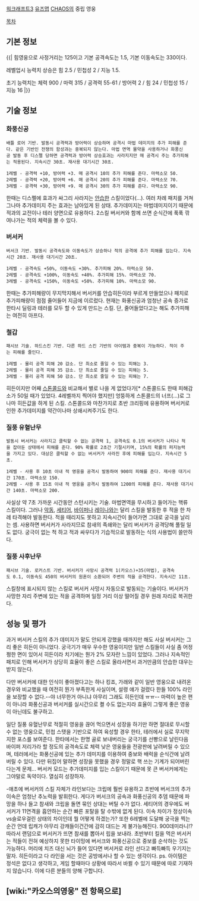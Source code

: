 [[워크래프트3]] [[유즈맵]] [[CHAOS]]의 중립 영웅

[[목차]]
== 기본 정보 == 
{{|
힘영웅으로 사정거리는 125이고 기본 공격속도는 1.5, 기본 이동속도는 330이다.

레벨업시 능력치 상승은 힘 2.5 / 민첩성 2 / 지능 1.5.

초기 능력치는 체력 900 / 마력 315 / 공격력 55-61 / 방어력 2 / 힘 24 / 민첩성 15 / 지능 16
|}}

== 기술 정보 == 
=== 화풍신공 ===
 배틀 로어 기반. 발동시 공격력과 방어력이 상승하며 공격시 마법 데미지의 추가 피해를 준다. 같은 기반인 전쟁의 함성과는 중복되지 않는다. 마법 면역 물약을 사용하거나 화풍신공 발동 후 디스펠 당하면 공격력과 방어력 상승효과는 사라지지만 매 공격시 주는 추가피해는 적용된다. 지속시간 30초. 재사용 대기시간 30초.

 1레벨 - 공격력 +10, 방어력 +3. 매 공격시 10의 추가 피해를 준다. 마력소모 50.
 2레벨 - 공격력 +20, 방어력 +6. 매 공격시 20의 추가 피해를 준다. 마력소모 70. 
 3레벨 - 공격력 +30, 방어력 +9. 매 공격시 30의 추가 피해를 준다. 마력소모 90.

한때는 디스펠에 효과가 싸그리 사라지는 [[안습]]한 스킬이었다(...). 여러 차례 패치를 거쳐 그나마 추가데미지 주는 효과는 남아있게 된 상태. 추가데미지는 마법데미지이기 때문에 적과의 교전이나 테러 양면으로 유용하다. 2스킬 버서커와 함께 쓰면 순식간에 푹푹 깎여나가는 적의 체력을 볼 수 있다.


=== 버서커 ===
 버서크 기반. 발동시 공격속도와 이동속도가 상승하나 적의 공격에 추가 피해를 입는다. 지속시간 20초. 재사용 대기시간 20초.

 1레벨 - 공격속도 +50%, 이동속도 +30%. 추가피해 20%. 마력소모 50.
 2레벨 - 공격속도 +100%, 이동속도 +40%. 추가피해 15%. 마력소모 70. 
 3레벨 - 공격속도 +150%, 이동속도 +50%. 추가피해 10%. 마력소모 90.

한때는 추가피해량이 무지막지해서 버서커를 안습히든이라 부르게 만들었으나 패치로 추가피해량이 점점 줄어들어 지금에 이르렀다. 현재는 화풍신공과 엄청난 공속 증가로 한타시 딜링과 테러를 모두 할 수 있게 만드는 스킬. 단, 줄어들었다고는 해도 추가피해는 여전히 아프다.

=== 철갑 ===
 패시브 기술. 하드스킨 기반. 다른 하드 스킨 기반의 아이템과 중복이 가능하다. 적이 주는 피해를 줄인다.

 1레벨 - 물리 공격 피해 20 감소. 단 최소로 줄일 수 있는 피해는 3.
 2레벨 - 물리 공격 피해 35 감소. 단 최소로 줄일 수 있는 피해는 5.
 3레벨 - 물리 공격 피해 50 감소. 단 최소로 줄일 수 있는 피해는 7.

히든이지만 어째 [[스톤콜드]]와 비교해서 별로 나을 게 없었다가[* 스톤콜드도 한때 피해감소가 50일 때가 있었다. 4레벨까지 찍어야 했지만] 엉뚱하게 스톤콜드의 너프(...)로 그나마 히든값을 하게 된 스킬. 스톤콜드와 마찬가지로 초반 크리핑에 유용하며 버서커로 인한 추가데미지를 약간이나마 상쇄시켜주기도 한다.
 

=== 질풍 유혈난무 ===
 발동시 버서커는 사라지고 클릭할 수 없는 공격력 1, 공격속도 0.1의 버서커가 나타나 적을 잡아둔 상태에서 피해를 준다. 90% 확률로 2초간 기절시키며, 15%의 확률의 퍼지능력을 가지고 있다. 대상은 클릭할 수 없는 버서커가 사라진 후에 피해를 입는다. 지속시간 5초.

 1레벨 - 사용 후 10초 이내 적 영웅을 공격시 발동하여 900의 피해를 준다. 재사용 대기시간 170초. 마력소모 150.
 2레벨 - 사용 후 15초 이내 적 영웅을 공격시 발동하여 1200의 피해를 준다. 재사용 대기시간 140초. 마력소모 200.

사실상 약 7초 가까운 시간동안 스턴시키는 기술. 마법면역을 무시하고 들어가는 핵류 스킬이다. 그러나 [[악동]], [[세티어]], [[바이퍼]]나 [[레이나]]와는 달리 스킬을 발동한 후 적을 한 차례 타격해야 발동한다. 적을 때리지도 못하고 지속시간이 들어가면 그대로 궁극을 날리는 셈. 사용하면 버서커가 사라지므로 참새의 족쇄와는 달리 버서커가 공격당해 풀릴 일도 없다. 궁극이 없는 척 하고 적과 싸우다가 기습적으로 발동하는 식의 사용법이 쓸만하다.


=== 질풍 사후난무 ===
 패시브 기술. 로커스트 기반. 버서커가 사망시 공격력 1(카오스)+35(마법), 공격속도 0.1, 이동속도 450의 버서커의 원혼이 소환되어 주변의 적을 공격한다. 지속시간 11초.

스킬창에 표시되지 않는 스킬로 버서커 사망시 자동으로 발동되는 기술이다. 버서커가 사망한 자리 주변에 있는 적을 공격하며 일정 거리 이상 떨어질 경우 원래 자리로 복귀한다.

== 성능 및 평가 == 
과거 버서커 스킬의 추가 데미지가 말도 안되게 강했을 때까지만 해도 사실 버서커는 그리 좋은 히든이 아니었다. 궁극기가 매우 우수한 영웅이지만 일반 스킬들이 사실 좀 어정쩡한 면이 있어서 히든이라 치기에는 뭔가 2% 모자란 느낌이 있었다. 그러나 지속적인 패치로 인해 버서커가 상당히 효율이 좋은 스킬로 올라서면서 과거만큼의 안습한 대우는 받지 않는다.

다만 버서커에 대한 인식이 좋아졌다고는 하나 킹죠, 가래와 같이 일반 영웅으로 내려온 경우와 비교했을 때 여전히 뭔가 부족한게 사실이며, 설령 얘가 걸렸다 한들 100% 라인을 보장할 수 없다.--야 너무한거 아니냐 아무리 그래도 히든인데 ㅠㅠ-- 마력이 높은 편이 아니라 화풍신공과 버서커를 실시간으로 켤 수도 없는지라 효율이 그렇게 좋은 영웅이 아닌데도 불구하고.

일단 질풍 유혈난무로 적절히 영웅을 끊어 먹으면서 성장을 하기만 하면 절대로 무시할 수 없는 영웅으로, 민첩 스탯을 기반으로 하여 육성할 경우 한타, 테러에서 실로 무지막지한 포스를 보여준다. 한타에서는 한명 골로 보내버리는 궁극기를 선빵으로 날린다음 바이퍼 저리가라 할 정도의 공격속도로 체력 낮은 영웅들을 전광판에 날려버릴 수 있으며, 테러에서는 화풍신공에 있는 추가 데미지를 이용하여 중보와 배럭을 순식간에 날려버릴 수 있다. 다만 뒤집어 말하면 성장을 못했을 경우 정말로 핵 쓰는 기계가 되어버린다는게 문제... 버서커 모드는 추가데미지를 입는 스킬이기 때문에 못 큰 버서커에게는 그야말로 독약이다. 열심히 성장하자.

-애초에 버서커의 스킬 자체가 라인보다는 크립에 훨씬 유용하고 초반에 버서크의 추가이속은 엄청난 추노력을 발휘한다. 게다가 버서크의 공속과 화풍신공의 추뎀 때문에 파망을 하나 들고 참새와 크립을 돌면 묶인 상대는 버틸 수가 없다. 세티어의 경우에도 버서커가 11연격을 흡안하는 순간 빠른 포탈을 탈 수밖에 없게 된다. 이속 차이가 정상이속vs슬로우걸린 상태의 차이인데 뭘 어떻게 하겠는가? 또한 6레벨에 도달해 궁극을 찍는 순간 언데 립캐가 아무리 강캐들이건간에 감히 대드는 게 불가능해진다. 900데미라니!? 따라서 랜덤으로 버서커가 뜨면 참새를 뽑아서 립을 보내라. 초반부터 킬을 먹은 버서커는 적들이 전혀 예상하지 못한 타이밍에 버서크와 화풍신공으로 중보를 순삭하는 것도 가능하다.
머리에 치즈 대신 뇌가 들어 있다면 버서커로 라인 선다고 빠득빠득 우기지는 말자. 히든이라고 다 라인을 서는 것은 공방에서나 할 수 있는 생각이다. 
ps. 아이템은 정석은 없다고 생각하고, 게임 할때마다 상황에 따라서 바뀔 수 있기 때문에 따로 기재하지 않습니다. 이에 다른 분들의 양해 구합니다.

== [wiki:"카오스의영웅" 전 항목으로] ==
